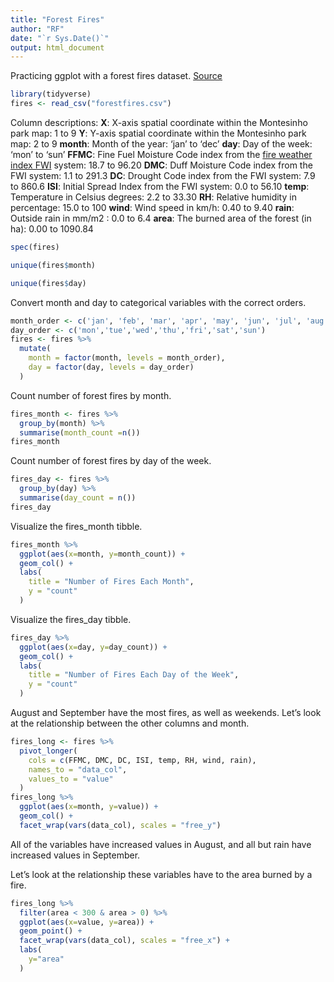 ```yaml
---
title: "Forest Fires"
author: "RF"
date: "`r Sys.Date()`"
output: html_document
---
```


Practicing ggplot with a forest fires dataset. [Source](http://www3.dsi.uminho.pt/pcortez/fires.pdf)
```r
library(tidyverse)
fires <- read_csv("forestfires.csv")
```
Column descriptions:
**X**: X-axis spatial coordinate within the Montesinho park map: 1 to 9
**Y**: Y-axis spatial coordinate within the Montesinho park map: 2 to 9
**month**: Month of the year: 'jan' to 'dec'
**day**: Day of the week: 'mon' to 'sun'
**FFMC**: Fine Fuel Moisture Code index from the [fire weather index FWI](https://en.wikipedia.org/wiki/Forest_fire_weather_index) system: 18.7 to 96.20
**DMC**: Duff Moisture Code index from the FWI system: 1.1 to 291.3
**DC**: Drought Code index from the FWI system: 7.9 to 860.6
**ISI**: Initial Spread Index from the FWI system: 0.0 to 56.10
**temp**: Temperature in Celsius degrees: 2.2 to 33.30
**RH**: Relative humidity in percentage: 15.0 to 100
**wind**: Wind speed in km/h: 0.40 to 9.40
**rain**: Outside rain in mm/m2 : 0.0 to 6.4
**area**: The burned area of the forest (in ha): 0.00 to 1090.84
```r
spec(fires)
```
```r
unique(fires$month)
```
```r
unique(fires$day)
```

Convert month and day to categorical variables with the correct orders.
```r
month_order <- c('jan', 'feb', 'mar', 'apr', 'may', 'jun', 'jul', 'aug', 'sep', 'oct', 'nov', 'dec')
day_order <- c('mon','tue','wed','thu','fri','sat','sun')
fires <- fires %>%
  mutate(
    month = factor(month, levels = month_order),
    day = factor(day, levels = day_order)
  )
```
Count number of forest fires by month.
```r
fires_month <- fires %>%
  group_by(month) %>%
  summarise(month_count =n())
fires_month
```
Count number of forest fires by day of the week.
```r
fires_day <- fires %>%
  group_by(day) %>%
  summarise(day_count = n())
fires_day
```
Visualize the fires_month tibble.
```r
fires_month %>%
  ggplot(aes(x=month, y=month_count)) +
  geom_col() +
  labs(
    title = "Number of Fires Each Month",
    y = "count"
  )
```
Visualize the fires_day tibble.
```r
fires_day %>%
  ggplot(aes(x=day, y=day_count)) +
  geom_col() +
  labs(
    title = "Number of Fires Each Day of the Week",
    y = "count"
  )
```
August and September have the most fires, as well as weekends.
Let's look at the relationship between the other columns and month.
```r
fires_long <- fires %>%
  pivot_longer(
    cols = c(FFMC, DMC, DC, ISI, temp, RH, wind, rain),
    names_to = "data_col",
    values_to = "value"
  )
fires_long %>%
  ggplot(aes(x=month, y=value)) +
  geom_col() +
  facet_wrap(vars(data_col), scales = "free_y")
```
All of the variables have increased values in August, and all but rain have increased values in September.

Let's look at the relationship these variables have to the area burned by a fire.
```r
fires_long %>%
  filter(area < 300 & area > 0) %>%
  ggplot(aes(x=value, y=area)) +
  geom_point() +
  facet_wrap(vars(data_col), scales = "free_x") +
  labs(
    y="area"
  )
```
